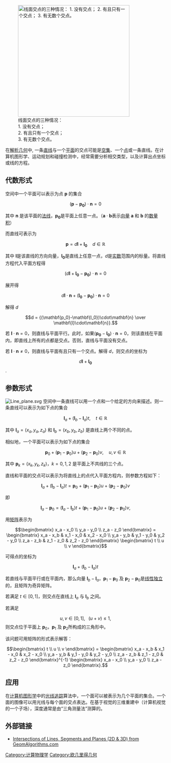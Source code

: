 {{unreferenced|time=2015-12-05T03:55:25+00:00}}
[[File:Plane-line_intersection.svg|right|thumb|350x350px|线面交点的三种情况：<br>
1. 没有交点；<br>
2. 有且只有一个交点；<br>
3. 有无数个交点。]]

在[[解析几何|解析几何]]中, 一条[[直线|直线]]与一个[[平面_(数学)|平面]]的交点可能是[[空集|空集]]、一个[[点|点]]或一条直线。在计算机图形学、运动规划和碰撞检测中，经常需要分析相交类型，以及计算出点坐标或线的方程。

==代数形式==
空间中一个平面可以表示为点 <math>\mathbf{p}</math> 的集合

:<math>(\mathbf{p}-\mathbf{p_0})\cdot\mathbf{n} = 0</math>

其中 <math>\mathbf{n}</math> 是该平面的[[法线|法线]]，<math>\mathbf{p_0}</math>是平面上任意一点。（<math>\mathbf{a}\cdot\mathbf{b}</math>表示[[向量|向量]] <math>\mathbf{a}</math> 和 <math>\mathbf{b}</math> 的[[数量积|数量积]]）

而直线可表示为

:<math>\mathbf{p} = d\mathbf{l} + \mathbf{l_0} \quad    d\in\mathbb{R}</math>

其中 <math>\mathbf{l}</math>是该直线的方向向量，<math>\mathbf{l_0}</math>是直线上任意一点，<math>d</math>是[[实数|实数]]范围内的标量。将直线方程代入平面方程得

:<math>(d \mathbf{l} + \mathbf{l_0} - \mathbf{p_0})\cdot\mathbf{n} = 0</math>

展开得

:<math>d \mathbf{l}\cdot\mathbf{n} + (\mathbf{l_0}-\mathbf{p_0})\cdot\mathbf{n} = 0</math>

解得 <math>d</math>

:<math>d = {(\mathbf{p_0}-\mathbf{l_0})\cdot\mathbf{n} \over \mathbf{l}\cdot\mathbf{n}}.</math>

若 <math>\mathbf{l}\cdot\mathbf{n} = 0</math>，则直线与平面平行。此时，如果(<math>\mathbf{p_0}-\mathbf{l_0})\cdot\mathbf{n} =0</math>，则该直线在平面内，即直线上所有的点都是交点。否则，直线与平面没有交点。

若 <math>\mathbf{l}\cdot\mathbf{n} \ne 0</math>，则直线与平面有且只有一个交点。解得 <math>d</math>，则交点的坐标为

:<math>d\mathbf{l} + \mathbf{l_0}</math>.

==参数形式==
[[Image:Line_plane.svg|thumb]]
空间中一条直线可以用一个点和一个给定的方向来描述。则一条直线可以表示为如下点的集合

:<math>\mathbf{l}_a + (\mathbf{l}_b - \mathbf{l}_a)t, \quad t\in \mathbb{R}</math>

其中 <math>\mathbf{l}_a=(x_a, y_a, z_a)</math> 和 <math>\mathbf{l}_b=(x_b, y_b, z_b)</math> 是直线上两个不同的点。

相似地，一个平面可以表示为如下点的集合

:<math>\mathbf{p}_0 + (\mathbf{p}_1-\mathbf{p}_0)u + (\mathbf{p}_2-\mathbf{p}_0)v, \quad u,v\in\mathbb{R}</math>

其中 <math>\mathbf{p}_k=(x_k,y_k,z_k)</math>，<math>k=0,1,2</math> 是平面上不共线的三个点。

直线和平面的交点可以表示为将直线上的点代入平面方程内，则参数方程如下：

:<math>\mathbf{l}_a + (\mathbf{l}_b - \mathbf{l}_a)t = \mathbf{p}_0 + (\mathbf{p}_1-\mathbf{p}_0)u + (\mathbf{p}_2-\mathbf{p}_0)v</math>

即

:<math>\mathbf{l}_a - \mathbf{p}_0 =  (\mathbf{l}_a - \mathbf{l}_b)t + (\mathbf{p}_1-\mathbf{p}_0)u + (\mathbf{p}_2-\mathbf{p}_0)v,</math>

用[[矩阵|矩阵]]表示为

:<math> \begin{bmatrix} x_a - x_0 \\ y_a - y_0 \\ z_a - z_0 \end{bmatrix}  = \begin{bmatrix} x_a - x_b & x_1 - x_0 & x_2 - x_0 \\ y_a - y_b & y_1 - y_0 & y_2 - y_0 \\ z_a - z_b & z_1 - z_0 & z_2 - z_0 \end{bmatrix} \begin{bmatrix} t \\ u \\ v \end{bmatrix} </math>

可得点的坐标为
:<math>\mathbf{l}_a + (\mathbf{l}_b - \mathbf{l}_a)t</math>

若直线与平面平行或在平面内，那么向量 <math>\mathbf{l}_b - \mathbf{l}_a</math>，<math>\mathbf{p}_1-\mathbf{p}_0</math> 及  <math>\mathbf{p}_2-\mathbf{p}_0</math>是[[线性无关|线性独立]]的，且矩阵为奇异矩阵。

若满足 <math>t \in [0,1]</math>，则交点在直线上 <math>\mathbf{l}_a</math> 与 <math>\mathbf{l}_b</math> 之间。

若满足
:<math>u,v \in [0,1], \;\;\; (u+v) \leq 1,</math>
则交点位于平面上 <math>\mathbf{p}_0</math>，<math>\mathbf{p}_1</math> 及 <math>\mathbf{p}_2</math>所构成的三角形中。

该问题可用矩阵的形式表示解答：
:<math> \begin{bmatrix} t \\ u \\ v \end{bmatrix} = \begin{bmatrix} x_a - x_b & x_1 - x_0 & x_2 - x_0 \\ y_a - y_b & y_1 - y_0 & y_2 - y_0 \\ z_a - z_b & z_1 - z_0 & z_2 - z_0 \end{bmatrix}^{-1} \begin{bmatrix} x_a - x_0 \\ y_a - y_0 \\ z_a - z_0 \end{bmatrix}.</math>

==应用==
在[[计算机图形学|计算机图形学]]中的[[光线追踪|光线追踪]]算法中，一个面可以被表示为几个平面的集合。一个面的图像可以用光线与每个面的交点表达。在基于视觉的三维重建中（计算机视觉的一个子场），深度通常是由“三角测量法”测算的。

== 外部链接 ==
* [http://geomalgorithms.com/a05-_intersect-1.html Intersections of Lines, Segments and Planes (2D & 3D) from GeomAlgorithms.com]

[[Category:计算物理学|Category:计算物理学]]
[[Category:欧几里得几何|Category:欧几里得几何]]